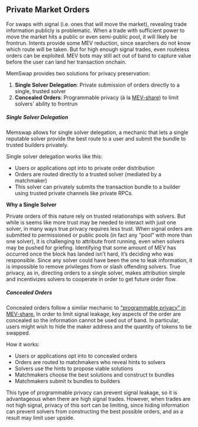 ## Private Market Orders

For swaps with signal (i.e. ones that will move the market), revealing trade information publicly is problematic. When a trade with sufficient power to move the market hits a public or even semi-public pool, it will likely be frontrun. Intents provide some MEV reduction, since searchers do not know which route will be taken. But for high enough signal trades, even routeless orders can be exploited. MEV bots may still act out of band to capture value before the user can land her transaction onchain.

MemSwap provides two solutions for privacy preservation:

1. **Single Solver Delegation**: Private submission of orders directly to a single, trusted solver
2. **Concealed Orders**: Programmable privacy (à la [MEV-share](https://collective.flashbots.net/t/mev-share-programmably-private-orderflow-to-share-mev-with-users/1264)) to limit solvers' ability to frontrun

##### Single Solver Delegation

Memswap allows for single solver delegation, a mechanic that lets a single reputable solver provide the best route to a user and submit the bundle to trusted builders privately.

Single solver delegation works like this:

- Users or applications opt into to private order distribution
- Orders are routed directly to a trusted solver (mediated by a matchmaker)
- This solver can privately submits the transaction bundle to a builder using trusted private channels like private RPCs.

**Why a Single Solver**

Private orders of this nature rely on trusted relationships with solvers. But while is seems like more trust may be needed to interact with just one solver, in many ways true privacy requires less trust. When signal orders are submitted to permissioned or public pools (in fact any “pool” with more than one solver), it is challenging to attribute front running, even when solvers may be pushed for griefing. Identifying that some amount of MEV has occurred once the block has landed isn’t hard, it’s deciding who was responsible. Since any solver could have been the one to leak information, it is impossible to remove privileges from or slash offending solvers. True privacy, as in, directing orders to a single solver, makes attribution simple and incentivizes solvers to cooperate in order to get future order flow.

##### Concealed Orders

Concealed orders follow a similar mechanic to [“programmable privacy” in MEV-share.](https://collective.flashbots.net/t/mev-share-programmably-private-orderflow-to-share-mev-with-users/1264) In order to limit signal leakage, key aspects of the order are concealed so the information cannot be used out of band. In particular, users might wish to hide the maker address and the quantity of tokens to be swapped.

How it works:

- Users or applications opt into to concealed orders
- Orders are routed to matchmakers who reveal hints to solvers
- Solvers use the hints to propose viable solutions
- Matchmakers choose the best solutions and construct tx bundles
- Matchmakers submit tx bundles to builders

This type of programmable privacy can prevent signal leakage, so it is advantageous when there are high signal trades. However, when trades are not high signal, privacy of this sort can be limiting, since hiding information can prevent solvers from constructing the best possible orders, and as a result may limit user upside.
